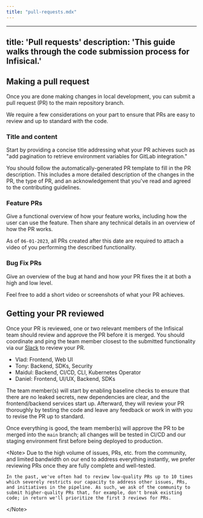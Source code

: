 ```yaml
---
title: "pull-requests.mdx"
---
```


---
title: 'Pull requests'
description: 'This guide walks through the code submission process for Infisical.'
---

## Making a pull request

Once you are done making changes in local development, you can submit a pull request (PR) to the main repository branch.

We require a few considerations on your part to ensure that PRs are easy to review and up to standard with the code.

### Title and content

Start by providing a concise title addressing what your PR achieves such as "add pagination to retrieve environment variables for GitLab integration."

You should follow the automatically-generated PR template to fill in the PR description. This includes a more detailed description of the changes in the PR, the type of PR, and an acknowledgement that you've read and agreed to the contributing guidelines.

### Feature PRs

Give a functional overview of how your feature works, including how the user can use the feature. Then share any technical details in an overview of how the PR works.

As of `06-01-2023`, all PRs created after this date are required to attach a video of you performing the described functionality. 

### Bug Fix PRs

Give an overview of the bug at hand and how your PR fixes the it at both a high and low level.

Feel free to add a short video or screenshots of what your PR achieves.

## Getting your PR reviewed

Once your PR is reviewed, one or two relevant members of the Infisical team should review and approve the PR before it is merged. You should coordinate and ping the team member closest to the submitted functionality via our [Slack](https://infisical.com/slack) to review your PR.

- Vlad: Frontend, Web UI
- Tony: Backend, SDKs, Security
- Maidul: Backend, CI/CD, CLI, Kubernetes Operator
- Daniel: Frontend, UI/UX, Backend, SDKs


The team member(s) will start by enabling baseline checks to ensure that there are no leaked secrets, new dependencies are clear, and the frontend/backend services start up. Afterward, they will review your PR thoroughly by testing the code and leave any feedback or work in with you to revise the PR up to standard.

Once everything is good, the team member(s) will approve the PR to be merged into the `main` branch; all changes will be tested in CI/CD and our staging environment first before being deployed to production.

&lt;Note&gt;
    Due to the high volume of issues, PRs, etc. from the community, and limited bandwidth on our end to address everything instantly, we prefer
    reviewing PRs once they are fully complete and well-tested.

    In the past, we've often had to review low-quality PRs up to 10 times which severely restricts our capacity to address other issues, PRs, and initiatives in the pipeline. As such, we ask of the community to submit higher-quality PRs that, for example, don't break existing code; in return we'll prioritize the first 3 reviews for PRs.
&lt;/Note&gt;
